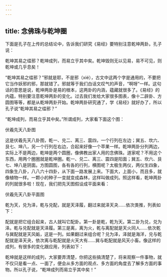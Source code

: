 ```yaml
---
---
---
```

title: 念佛珠与乾坤圈
---




下面是孔子在上传的总结论中，告诉我们研究《易经》要特别注意乾坤两卦。孔子说：

乾坤其易之缊邪？乾坤成列，而易立乎其中矣。乾坤毁则无以见易，易不可见，则乾坤或几乎息矣！

“乾坤其易之缊邪？”邪就是耶，不是邪（xié），古文中这两个字是通用的，不要把它当作妖邪的邪，那就错了。邪就等于我们白话文叹气的声音，“啊呀”一样。这句话的意思是说，乾坤两卦是易的根本，这两卦的内涵，蕴藏就很多了。《易经》的内蕴，特别要注意乾坤两卦的变化。过去我们发给大家很多图表，像十二辟卦、方圆图等等，都是从乾坤两卦开始。乾坤两卦研究通了，学《易经》就好办了，所以孔子说“乾坤其易之缊邪？”

“乾坤成列，而易立乎其中矣。”所谓成列，大家看下面这个图：



伏羲先天八卦图

这是伏羲先天八卦图，乾一、兑二、离三、震四，一个行列在左边；巽五、坎六、艮七、坤八，另一个行列在右边，合起来好像一个苹果一样。乾坤两卦分列两边，实际上不是两边，乾坤是两个圆圈，像佛教出家人用的念佛珠。道家呢？不用这个东西，用两个圈圈就是乾坤圈。乾一、兑二、离三、震四是阳面；巽五、坎六、艮七、坤八是阴面。方图圆图，各有各的行列，横图呢？太极生两仪，两仪生四象，四象生八卦，八八六十四卦，从下面一路发展上来。下面大，上面小，而且多，就像植物一样。一颗小的种子一变就变成森林，这样叫做成列。照这样看，乾坤两卦的列就很多啦！现在，我们把先天图假设成平面来看：



伏羲先天八卦平面图

乾为天，兑为泽，乾与兑配，就是天泽履，翻过来就泽天夬……依次类推，列表如下：



配就是把它组合起来，古人就叫它配卦。第一卦是乾，乾为天。第二卦为兑，兑为泽。乾与兑配就是天泽履。第三是离，离为火，乾与离配就是天火同人……依次乾与巽配就是天风姤，这是一列。如果翻过来组合呢？兑为泽，泽就是海洋，兑与乾配就是泽天夬，依次离与乾配就是火天大有……巽与乾配就是风天小畜。像这样的成列，有很多的变化跟应用，列表如下：



乾坤就是这样的成列，大家要弄清楚，你把这些搞清楚了，将来观察一件事物，就不仅只是看一点、一面了，便会从多方面的观点、多方面的角度去了解多方面的事物。所以孔子说，“乾坤成列而易立乎其中矣！”